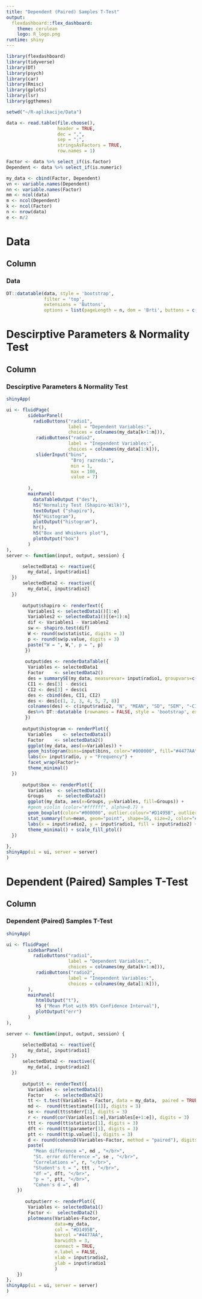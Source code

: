 ---
title: "Dependent (Paired) Samples T-Test"
output: 
  flexdashboard::flex_dashboard:
    theme: cerulean
    logo: R_logo.png
runtime: shiny
---

```{r}
library(flexdashboard)
library(tidyverse)
library(DT)
library(psych)
library(car)
library(Rmisc)
library(gplots)
library(lsr)
library(ggthemes)

setwd("~/R-aplikacije/Data")

data <- read.table(file.choose(),                  
                   header = TRUE,                      
                   dec = ",",                          
                   sep = ";",                          
                   stringsAsFactors = TRUE,
                   row.names = 1)

Factor <- data %>% select_if(is.factor)
Dependent <- data %>% select_if(is.numeric)

my_data <- cbind(Factor, Dependent)
vn <- variable.names(Dependent)
nn <- variable.names(Factor)
mm <- ncol(data)
m <- ncol(Dependent)
k <- ncol(Factor)
n <- nrow(data)
e <- n/2
```

Data
=======================================================================
Column {data-width=1000}
-----------------------------------------------------------------------
### Data
```{r}
DT::datatable(data, style = 'bootstrap', 
              filter = 'top', 
              extensions = 'Buttons', 
              options = list(pageLength = n, dom = 'Brti', buttons = c('copy','csv', 'excel')))
```

Descirptive Parameters & Normality Test
=======================================================================
Column {data-width=1000}
-----------------------------------------------------------------------
### Descirptive Parameters & Normality Test
```{r}

shinyApp(

ui <- fluidPage(
        sidebarPanel(
          radioButtons("radio1", 
                       label = "Dependent Variables:",
                       choices = colnames(my_data[k+1:m])),
           radioButtons("radio2", 
                       label = "Inependent Variables:",
                       choices = colnames(my_data[1:k])),
           sliderInput("bins",
                        "Broj razreda:",
                        min = 1,
                        max = 100,
                        value = 7)
          
        ),
        mainPanel(
          dataTableOutput ("des"),
          h5("Normality Test (Shapiro-Wilk)"),
          textOutput ("shapiro"),
          h5("Histogram"),
          plotOutput("histogram"),
          hr(),
          h5("Box and Whiskers plot"),
          plotOutput("box")
        )
),
server <- function(input, output, session) {

      selectedData1 <- reactive({
        my_data[, input$radio1]
  })
      selectedData2 <- reactive({   
        my_data[, input$radio2]
  })
 
      output$shapiro <- renderText({
        Variables1 <- selectedData1()[1:e]
        Variables2 <- selectedData1()[(e+1):n]
        dif <- Variables1 - Variables2
        sw <- shapiro.test(dif)
        W <- round(sw$statistic, digits = 3)
        p <- round(sw$p.value, digits = 3)
        paste("W = ", W,", p = ", p)
       })
      
       output$des <- renderDataTable({
        Variables <- selectedData1
        Factor    <- selectedData2()
        des = summarySE(my_data, measurevar= input$radio1, groupvars=c(input$radio2))
        CI1 <- des[3] - des$ci
        CI2 <- des[3] + des$ci
        des <- cbind(des, CI1, CI2)
        des <- des[c(1, 2, 3, 4, 5, 7, 8)]
        colnames(des) <- c(input$radio2, "N", "MEAN", "SD", "SEM", "-CI95%", "+CI95%")
        des%>% DT::datatable (rownames = FALSE, style = 'bootstrap', extensions = 'Buttons', options = list(pageLength = 100, dom = 'Bt',buttons = c('copy'))) %>% formatRound(c("MEAN", "SD", "SEM", "-CI95%", "+CI95%"), 3)
       })
       
      output$histogram <- renderPlot({
        Variables    <- selectedData1()
        Factor    <- selectedData2()
        ggplot(my_data, aes(x=Variables)) + 
        geom_histogram(bins=input$bins, color="#000000", fill="#4477AA") +
        labs(x= input$radio, y = "Frequency") +
        facet_wrap(Factor)+
        theme_minimal()
  })
       
      output$box <- renderPlot({
        Variables  <- selectedData1()
        Groups     <- selectedData2()
        ggplot(my_data, aes(x=Groups, y=Variables, fill=Groups)) + 
        #geom_violin (color="#ffffff", alpha=0.7) +
        geom_boxplot(color="#000000", outlier.colour="#D1495B", outlier.size=3) +
        stat_summary(fun=mean, geom="point", shape=16, size=2, color="#000000") +
        labs(x = input$radio2, y = input$radio1, fill = input$radio2) +
        theme_minimal() + scale_fill_ptol()
  })
  
},
shinyApp(ui = ui, server = server)
)
```

Dependent (Paired) Samples T-Test
=======================================================================
Column {data-width=1000}
-----------------------------------------------------------------------
### Dependent (Paired) Samples T-Test
```{r}
shinyApp(

ui <- fluidPage(
        sidebarPanel(
          radioButtons("radio1", 
                       label = "Dependent Variables:",
                       choices = colnames(my_data[k+1:m])),
           radioButtons("radio2", 
                       label = "Inependent Variables:",
                       choices = colnames(my_data[1:k])),
        ),
        mainPanel(
           htmlOutput("t"),
           h5 ("Mean Plot with 95% Confidence Interval"),
           plotOutput("err")
        )
),

server <- function(input, output, session) {

      selectedData1 <- reactive({
        my_data[, input$radio1]
  })
      selectedData2 <- reactive({   
        my_data[, input$radio2]
  })
        
      output$t <- renderText({
        Variables <- selectedData1()
        Factor    <- selectedData2()
        tt <- t.test(Variables ~ Factor, data = my_data,  paired = TRUE, var.equal = TRUE)
        md <-  round(tt$estimate[[1]], digits = 3)
        se <- round(tt$stderr[1], digits = 3)
        r <- round(cor(Variables[1:e],Variables[e+1:e]), digits = 3)
        ttt <- round(tt$statistic[1], digits = 3)
        dft <- round(tt$parameter[1], digits = 3)
        ptt <- round(tt$p.value[1], digits = 3)
        d <- round(cohensD(Variables~Factor, method = "paired"), digits = 3)
        paste(
          "Mean difference =", md , "</br>", 
          "St. error difference =", se , "</br>", 
          "Correlations =", r, "</br>", 
          "Student's t = ", ttt , "</br>", 
          "df =", dft, "</br>",
          "p = ", ptt, "</br>",
          "Cohen's d =", d)
    })  
      
       output$err <- renderPlot({
        Variables <- selectedData1()
        Factor <-  selectedData2()
        plotmeans(Variables~Factor, 
                  data=my_data, 
                  col = "#D1495B",
                  barcol ="#4477AA", 
                  barwidth = 3,
                  connect = TRUE, 
                  n.label = FALSE, 
                  xlab = input$radio2, 
                  ylab = input$radio1
                  )
    })
},
shinyApp(ui = ui, server = server)
)

```
